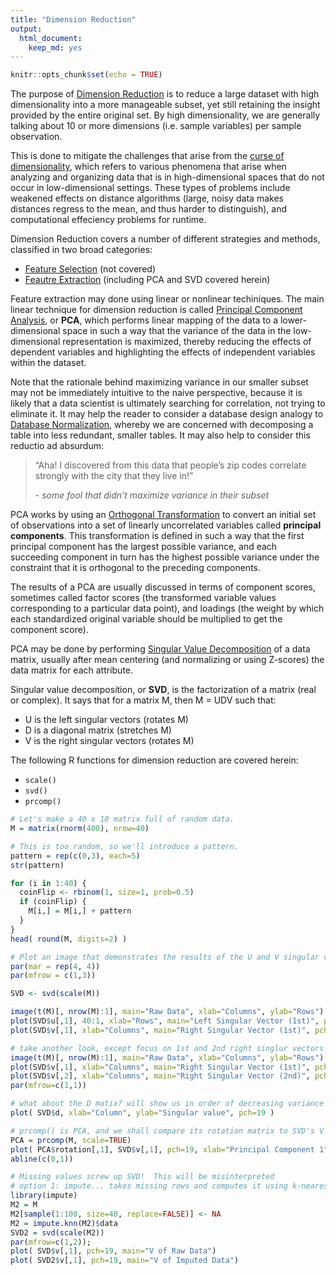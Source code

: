 ```yaml
---
title: "Dimension Reduction"
output: 
  html_document:
    keep_md: yes
---
```


```r
knitr::opts_chunk$set(echo = TRUE)
```

The purpose of [Dimension Reduction](https://en.wikipedia.org/wiki/Dimensionality_reduction)
is to reduce a large dataset with high dimensionality into a more manageable subset, yet still retaining the insight provided by the entire original set.  By high dimensionality, we are generally talking about 10 or more dimensions (i.e. sample variables) per sample observation.

This is done to mitigate the challenges that arise from the
[curse of dimensionality](https://en.wikipedia.org/wiki/Curse_of_dimensionality),
which refers to various phenomena that arise when analyzing and organizing data that is in high-dimensional spaces that do not occur in low-dimensional settings.  These types of problems include weakened effects on distance algorithms (large, noisy data makes distances regress to the mean, and thus harder to distinguish), and computational effeciency problems for runtime.

Dimension Reduction covers a number of different strategies and methods, classified in two broad categories:

- [Feature Selection](https://en.wikipedia.org/wiki/Feature_selection) (not covered)
- [Feautre Extraction](https://en.wikipedia.org/wiki/Feature_extraction) (including PCA and SVD covered herein)

Feature extraction may done using linear or nonlinear techiniques.
The main linear technique for dimension reduction is called
[Principal Component Analysis](https://en.wikipedia.org/wiki/Principal_component_analysis),
or **PCA**, which performs linear mapping of the data to a lower-dimensional space in such a way that the variance of the data in the low-dimensional representation is maximized, thereby reducing the effects of dependent variables and highlighting the effects of independent variables within the dataset.

Note that the rationale behind maximizing variance in our smaller subset may not be immediately intuitive to the naive perspective, because it is likely that a data scientist is ultimately searching for correlation, not trying to eliminate it. It may help the reader to consider a database design analogy to
[Database Normalization](https://en.wikipedia.org/wiki/Database_normalization), 
whereby we are concerned with decomposing a table into less redundant, smaller tables.  It may also help to consider this reductio ad absurdum: 

> "Aha!  I discovered from this data that people's zip codes correlate strongly with the city that they live in!"
>
> \- *some fool that didn't maximize variance in their subset*

PCA works by using an 
[Orthogonal Transformation](https://en.wikipedia.org/wiki/Orthogonal_transformation)
to convert an initial set of observations into a set of linearly uncorrelated variables called **principal components**.  This transformation is defined in such a way that the first principal component has the largest possible variance, and each succeeding component in turn has the highest possible variance under the constraint that it is orthogonal to the preceding components.

The results of a PCA are usually discussed in terms of component scores, sometimes called factor scores (the transformed variable values corresponding to a particular data point), and loadings (the weight by which each standardized original variable should be multiplied to get the component score).

PCA may be done by performing
[Singular Value Decomposition](https://en.wikipedia.org/wiki/Singular_value_decomposition)
of a data matrix, usually after mean centering (and normalizing or using Z-scores) the data matrix for each attribute.

Singular value decomposition, or **SVD**, is the factorization of a matrix (real or complex).  It says that for a matrix M, then M = UDV such that:

- U is the left singular vectors (rotates M)
- D is a diagonal matrix (stretches M)
- V is the right singular vectors (rotates M)

The following R functions for dimension reduction are covered herein:

- `scale()`
- `svd()`
- `prcomp()`

```r
# Let's make a 40 x 10 matrix full of random data.
M = matrix(rnorm(400), nrow=40)

# This is too random, so we'll introduce a pattern. 
pattern = rep(c(0,3), each=5)
str(pattern)

for (i in 1:40) {
  coinFlip <- rbinom(1, size=1, prob=0.5)
  if (coinFlip) {
    M[i,] = M[i,] + pattern
  }
}
head( round(M, digits=2) )

# Plot an image that demonstrates the results of the U and V singular vectors.
par(mar = rep(4, 4))
par(mfrow = c(1,3))

SVD <- svd(scale(M))

image(t(M)[, nrow(M):1], main="Raw Data", xlab="Columns", ylab="Rows")
plot(SVD$u[,1], 40:1, xlab="Rows", main="Left Singular Vector (1st)", pch=19)
plot(SVD$v[,1], xlab="Columns", main="Right Singular Vector (1st)", pch=19)

# take another look, except focus on 1st and 2nd right singlur vectors
image(t(M)[, nrow(M):1], main="Raw Data", xlab="Columns", ylab="Rows")
plot(SVD$v[,1], xlab="Columns", main="Right Singular Vector (1st)", pch=19)
plot(SVD$v[,2], xlab="Columns", main="Right Singular Vector (2nd)", pch=19)
par(mfrow=c(1,1))

# what about the D matix? will show us in order of decreasing variance
plot( SVD$d, xlab="Column", ylab="Singular value", pch=19 )

# prcomp() is PCA, and we shall compare its rotation matrix to SVD's V matrix
PCA = prcomp(M, scale=TRUE)
plot( PCA$rotation[,1], SVD$v[,1], pch=19, xlab="Principal Component 1", ylab="Right Singular Vector 1")
abline(c(0,1))

# Missing values screw up SVD!  This will be misinterpreted
# option 1: impute... takes missing rows and computes it using k-nearest neighbors
library(impute)
M2 = M
M2[sample(1:100, size=40, replace=FALSE)] <- NA
M2 = impute.knn(M2)$data
SVD2 = svd(scale(M2))
par(mfrow=c(1,2));
plot( SVD$v[,1], pch=19, main="V of Raw Data")
plot( SVD2$v[,1], pch=19, main="V of Imputed Data")
```

